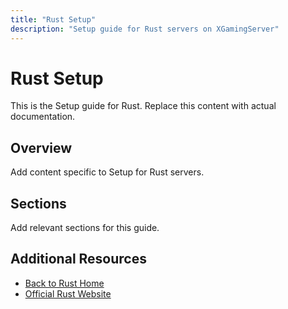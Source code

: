 ```yaml
---
title: "Rust Setup"
description: "Setup guide for Rust servers on XGamingServer"
---
```


# Rust Setup

This is the Setup guide for Rust. Replace this content with actual documentation.

## Overview

Add content specific to Setup for Rust servers.

## Sections

Add relevant sections for this guide.

## Additional Resources

- [Back to Rust Home](./index)
- [Official Rust Website](https://example.com)
